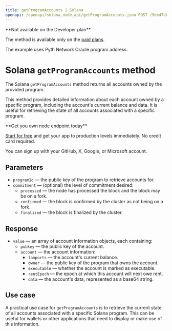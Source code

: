 ---
title: getProgramAccounts | Solana
openapi: /openapi/solana_node_api/getProgramAccounts.json POST /9de47db917d4f69168e3fed02217d15b
---

<Note>
**Not available on the Developer plan**

The method is available only on the [paid plans](https://chainstack.com/pricing/).
</Note>


The example uses Pyth Network Oracle program address.

# Solana `getProgramAccounts` method

The Solana `getProgramAccounts` method returns all accounts owned by the provided program.

This method provides detailed information about each account owned by a specific program, including the account's current balance and data. It is useful for retrieving the state of all accounts associated with a specific program.

<Check>
**Get you own node endpoint today**

[Start for free](https://console.chainstack.com/) and get your app to production levels immediately. No credit card required.

You can sign up with your GitHub, X, Google, or Microsoft account.
</Check>


## Parameters

* `programId` — the public key of the program to retrieve accounts for.
* `commitment` — (optional) the level of commitment desired:
  + `processed` — the node has processed the block and the block may be on a fork.
  + `confirmed` — the block is confirmed by the cluster as not being on a fork.
  + `finalized` — the block is finalized by the cluster.

## Response

* `value` — an array of account information objects, each containing:
  + `pubkey` — the public key of the account.
  + `account` — the account information:
    - `lamports` — the account's current balance.
    - `owner` — the public key of the program that owns the account.
    - `executable` — whether the account is marked as executable.
    - `rentEpoch` — the epoch at which this account will next owe rent.
    - `data` — the account's data, represented as a base64 string.

## Use case

A practical use case for `getProgramAccounts` is to retrieve the current state of all accounts associated with a specific Solana program. This can be useful for wallets or other applications that need to display or make use of this information.
